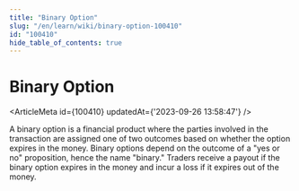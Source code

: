 ```yaml
---
title: "Binary Option"
slug: "/en/learn/wiki/binary-option-100410"
id: "100410"
hide_table_of_contents: true
---
```



# Binary Option

<ArticleMeta id={100410} updatedAt={'2023-09-26 13:58:47'} />
<div className='border-solid border-b border-t-0 my-4 border-[var(--ifm-color-gray-300)]' />

A binary option is a financial product where the parties involved in the transaction are assigned one of two outcomes based on whether the option expires in the money. Binary options depend on the outcome of a "yes or no" proposition, hence the name "binary." Traders receive a payout if the binary option expires in the money and incur a loss if it expires out of the money.
